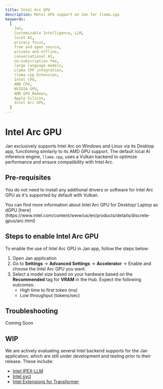 ```yaml
---
title: Intel Arc GPU
description: Metal GPU support on Jan for llama.cpp
keywords:
  [
    Jan,
    Customizable Intelligence, LLM,
    local AI,
    privacy focus,
    free and open source,
    private and offline,
    conversational AI,
    no-subscription fee,
    large language models,
    Llama CPP integration,
    llama.cpp Extension,
    Intel CPU,
    AMD CPU,
    NVIDIA GPU,
    AMD GPU Radeon,
    Apple Silicon,
    Intel Arc GPU,
  ]
---
```


# Intel Arc GPU

Jan exclusively supports Intel Arc on Windows and Linux via its Desktop app, functioning similarly to its AMD GPU support. The default local AI inference engine, `llama.cpp`, uses a Vulkan backend to optimize performance and ensure compatibility with Intel Arc.

## Pre-requisites
You do not need to install any additional drivers or software for Intel Arc GPU as it's supported by default with Vulkan.

<Callout type='info'>
You can find more information about Intel Arc GPU for Desktop/ Laptop as dGPU [here](https://www.intel.com/content/www/us/en/products/details/discrete-gpus/arc.html)
</Callout>

## Steps to enable Intel Arc GPU
To enable the use of Intel Arc GPU in Jan app, follow the steps below:
<Steps>
1. Open Jan application
2. Go to **Settings** -> **Advanced Settings** -> **Accelerator** -> Enable and choose the Intel Arc GPU you want.
3. Select a model size based on your hardware based on the **Recommended** tag for **VRAM** in the Hub. Expect the following outcomes:
    - High time to first token (ms)
    - Low throughput (tokens/sec)
</Steps>

## Troubleshooting
<Callout type='info'>
Coming Soon
</Callout>

## WIP
We are actively evaluating several Intel backend supports for the Jan application, which are still under development and testing prior to their release. These include:
  - [Intel IPEX-LLM](https://github.com/intel-analytics/ipex-llm)
  - [Intel sycl](https://github.com/ggerganov/llama.cpp/blob/master/README-sycl.md)
  - [Intel Extensions for Transformer](https://github.com/intel/intel-extension-for-transformers)